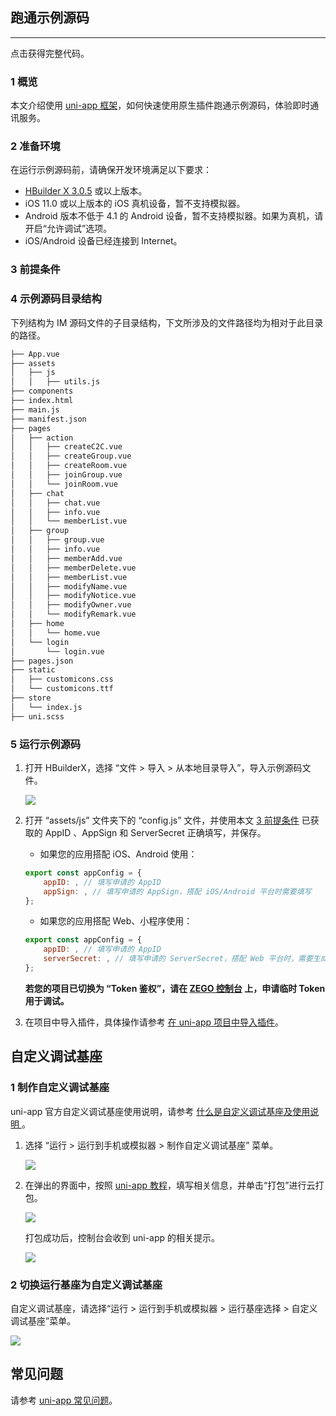 
## 跑通示例源码
---

<Card title="示例源码" href="https://storage.zego.im/zim/example/uni-app/ZIMUniAppExample.zip" target="_blank">点击获得完整代码。</Card>

### 1 概览

本文介绍使用 [uni-app 框架](https://uniapp.dcloud.io/)，如何快速使用原生插件跑通示例源码，体验即时通讯服务。

### 2 准备环境

在运行示例源码前，请确保开发环境满足以下要求：

- [HBuilder X 3.0.5](https://www.dcloud.io/hbuilderx.html) 或以上版本。
- iOS 11.0 或以上版本的 iOS 真机设备，暂不支持模拟器。
- Android 版本不低于 4.1 的 Android 设备，暂不支持模拟器。如果为真机，请开启“允许调试”选项。
- iOS/Android 设备已经连接到 Internet。

### 3 前提条件

<Content />
<Content1 />

### 4 示例源码目录结构

下列结构为 IM 源码文件的子目录结构，下文所涉及的文件路径均为相对于此目录的路径。

```bash
├── App.vue
├── assets
│   ├── js
│   │   ├── utils.js
├── components
├── index.html
├── main.js
├── manifest.json
├── pages
│   ├── action
│   │   ├── createC2C.vue
│   │   ├── createGroup.vue
│   │   ├── createRoom.vue
│   │   ├── joinGroup.vue
│   │   └── joinRoom.vue
│   ├── chat
│   │   ├── chat.vue
│   │   ├── info.vue
│   │   └── memberList.vue
│   ├── group
│   │   ├── group.vue
│   │   ├── info.vue
│   │   ├── memberAdd.vue
│   │   ├── memberDelete.vue
│   │   ├── memberList.vue
│   │   ├── modifyName.vue
│   │   ├── modifyNotice.vue
│   │   ├── modifyOwner.vue
│   │   └── modifyRemark.vue
│   ├── home
│   │   └── home.vue
│   └── login
│       └── login.vue
├── pages.json
├── static
│   ├── customicons.css
│   └── customicons.ttf
├── store
│   └── index.js
├── uni.scss
```

### 5 运行示例源码

1. 打开 HBuilderX，选择 “文件 > 导入 > 从本地目录导入”，导入示例源码文件。

    <Frame width="512" height="auto" caption="">
      <img src="https://storage.zego.im/sdk-doc/Pics/ZIM/Web/import_uni_project.png" />
    </Frame>


2. 打开 “assets/js” 文件夹下的 “config.js” 文件，并使用本文 [3 前提条件](#3-前提条件) 已获取的 AppID 、AppSign 和 ServerSecret 正确填写，并保存。

    - 如果您的应用搭配 iOS、Android 使用：

    ```javascript
    export const appConfig = {
        appID: , // 填写申请的 AppID
        appSign: , // 填写申请的 AppSign，搭配 iOS/Android 平台时需要填写
    }; 
    ```

    - 如果您的应用搭配 Web、小程序使用：

    ```javascript
    export const appConfig = {
        appID: , // 填写申请的 AppID
        serverSecret: , // 填写申请的 ServerSecret，搭配 Web 平台时，需要生成 Token 使用
    }; 
    ```

    **若您的项目已切换为 “Token 鉴权”，请在 [ZEGO 控制台](https://console.zego.im) 上，申请临时 Token 用于调试。**

3. 在项目中导入插件，具体操作请参考 [在 uni-app 项目中导入插件](./Send%20and%20receive%20messages.mdx#在-uni-app-项目中导入插件)。


## 自定义调试基座

### 1 制作自定义调试基座

<Note title="Note">

uni-app 官方自定义调试基座使用说明，请参考 [什么是自定义调试基座及使用说明 ](https://ask.dcloud.net.cn/article/35115)。 
</Note>

1. 选择 “运行 > 运行到手机或模拟器 > 制作自定义调试基座” 菜单。

    <Frame width="512" height="auto" caption=""><img src="https://storage.zego.im/sdk-doc/Pics/ZIM/UniApp/uni_1.png" /></Frame>

2. 在弹出的界面中，按照 [uni-app 教程](https://ask.dcloud.net.cn/article/35115)，填写相关信息，并单击“打包”进行云打包。

    <Frame width="512" height="auto" caption=""><img src="https://storage.zego.im/sdk-doc/Pics/ZIM/UniApp/uni_2.png" /></Frame>

    打包成功后，控制台会收到 uni-app 的相关提示。

    <Frame width="512" height="auto" caption=""><img src="https://storage.zego.im/sdk-doc/Pics/QuickStart/Packaged_successfully_uniapp.png" /></Frame>


### 2 切换运行基座为自定义调试基座

自定义调试基座，请选择“运行 > 运行到手机或模拟器 > 运行基座选择 > 自定义调试基座”菜单。

<Frame width="512" height="auto" caption=""><img src="https://storage.zego.im/sdk-doc/Pics/ZIM/UniApp/uni_3.png" /></Frame>


## 常见问题

请参考 [uni-app 常见问题](https://uniapp.dcloud.net.cn/faq.html#app%E5%B8%B8%E8%A7%81%E9%97%AE%E9%A2%98)。
